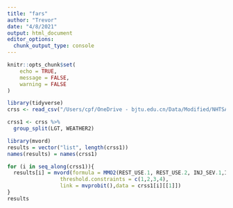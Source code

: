 ```yaml
---
title: "fars"
author: "Trevor"
date: "4/8/2021"
output: html_document
editor_options: 
  chunk_output_type: console
---
```


```r
knitr::opts_chunk$set(
	echo = TRUE,
	message = FALSE,
	warning = FALSE
)
```


```r
library(tidyverse)
crss <- read_csv("/Users/cpf/OneDrive - bjtu.edu.cn/Data/Modified/NHTSAdata/data/output_crss/dftwo0408.csv")

crss1 <- crss %>% 
  group_split(LGT, WEATHER2)
```


```r
library(mvord)
results = vector("list", length(crss1))
names(results) = names(crss1)

for (i in seq_along(crss1)){
  results[i] = mvord(formula = MMO2(REST_USE.1, REST_USE.2, INJ_SEV.1,INJ_SEV.2) ~ 0 + AGE1.1+ DRINKING.1 + DRUGS.1 +AIR_BAG.1 + EJECTION.1 + ROLLOVER.1 + AGE1.2 + DRINKING.2+  DRUGS.2  + AIR_BAG.2+ EJECTION.2 + ROLLOVER.2 + MANCOLL,
                 threshold.constraints = c(1,2,3,4),
                 link = mvprobit(),data = crss1[i][[1]])
}
results

```


